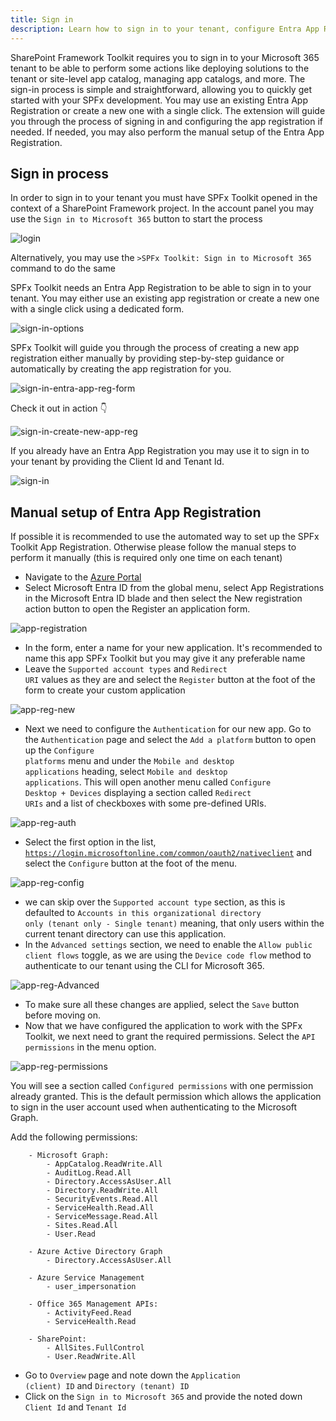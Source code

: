 ```yaml
---
title: Sign in
description: Learn how to sign in to your tenant, configure Entra App Registrations.
---
```


SharePoint Framework Toolkit requires you to sign in to your Microsoft 365 tenant to be able to perform some actions like deploying solutions to the tenant or site-level app catalog, managing app catalogs, and more. The sign-in process is simple and straightforward, allowing you to quickly get started with your SPFx development. You may use an existing Entra App Registration or create a new one with a single click. The extension will guide you through the process of signing in and configuring the app registration if needed. If needed, you may also perform the manual setup of the Entra App Registration.

## Sign in process

In order to sign in to your tenant you must have SPFx Toolkit opened in the context of a SharePoint Framework project. In the account panel you may use the `Sign in to Microsoft 365` button to start the process

![login](../../../../../assets/images/login.png)

Alternatively, you may use the `>SPFx Toolkit: Sign in to Microsoft 365` command to do the same

SPFx Toolkit needs an Entra App Registration to be able to sign in to your tenant. You may either use an existing app registration or create a new one with a single click using a dedicated form. 

![sign-in-options](../../../../../assets/images/sign-in-options.png)

SPFx Toolkit will guide you through the process of creating a new app registration either manually by providing step-by-step guidance or automatically by creating the app registration for you.

![sign-in-entra-app-reg-form](../../../../../assets/images/sign-in-entra-app-reg-form.png)

Check it out in action 👇

![sign-in-create-new-app-reg](../../../../../assets/images/sign-in.gif)

If you already have an Entra App Registration you may use it to sign in to your tenant by providing the Client Id and Tenant Id.

![sign-in](../../../../../assets/images/sign-in-existing-app.gif)

## Manual setup of Entra App Registration

If possible it is recommended to use the automated way to set up the SPFx Toolkit App Registration.
Otherwise please follow the manual steps to perform it manually (this is required only one time on each tenant)

- Navigate to the [Azure Portal](https://portal.azure.com/)
- Select Microsoft Entra ID from the global menu, select App Registrations in the Microsoft Entra ID blade and then select the New registration action button to open the Register an application form.

![app-registration](../../../../assets/images/app-registration.png)

- In the form, enter a name for your new application. It's recommended to name this app SPFx Toolkit but you may give it any preferable name
- Leave the <code>Supported account types</code> and <code>Redirect URI</code> values as they are and select the <code>Register</code> button at the foot 
of the form to create your custom application

![app-reg-new](../../../../assets/images/app-reg-new.png)

- Next we need to configure the <code>Authentication</code> for our new app. Go to the <code>Authentication</code> page and select the <code>Add a platform</code> button to open up the <code>Configure platforms</code> menu and under the <code>Mobile and desktop applications</code> heading, select <code>Mobile and desktop applications</code>. This will open another menu called <code>Configure Desktop + Devices</code> displaying a section called <code>Redirect URIs</code> and a list of checkboxes with some pre-defined URIs.

![app-reg-auth](../../../../assets/images/app-reg-auth.png)

- Select the first option in the list, <code>https://login.microsoftonline.com/common/oauth2/nativeclient</code> and select the <code>Configure</code> button at the foot of the menu.

![app-reg-config](../../../../assets/images/app-reg-config.png)

- we can skip over the <code>Supported account type</code> section, as this is defaulted to <code>Accounts in this organizational directory only (tenant only - Single tenant)</code> meaning, that only users within the current tenant directory can use this application.
- In the <code>Advanced settings</code> section, we need to enable the <code>Allow public client flows</code> toggle, as we are using the <code>Device code flow</code> method to authenticate to our tenant using the CLI for Microsoft 365.

![app-reg-Advanced](../../../../assets/images/app-reg-advanced.png)

- To make sure all these changes are applied, select the <code>Save</code> button before moving on.
- Now that we have configured the application to work with the SPFx Toolkit, we next need to grant the required permissions. Select the <code>API permissions</code> in the menu option.

![app-reg-permissions](../../../../assets/images/app-reg-permissions.png)

You will see a section called <code>Configured permissions</code> with one permission already granted. This is the default permission which allows the application to sign in the user account used when authenticating to the Microsoft Graph.

Add the following permissions:

```
    - Microsoft Graph:
        - AppCatalog.ReadWrite.All
        - AuditLog.Read.All
        - Directory.AccessAsUser.All
        - Directory.ReadWrite.All
        - SecurityEvents.Read.All
        - ServiceHealth.Read.All
        - ServiceMessage.Read.All
        - Sites.Read.All
        - User.Read

    - Azure Active Directory Graph
        - Directory.AccessAsUser.All

    - Azure Service Management
        - user_impersonation

    - Office 365 Management APIs:
        - ActivityFeed.Read
        - ServiceHealth.Read

    - SharePoint:
        - AllSites.FullControl
        - User.ReadWrite.All
```
        
- Go to <code>Overview</code> page and note down the <code>Application (client) ID</code> and <code>Directory (tenant) ID</code>
- Click on the <code>Sign in to Microsoft 365</code> and provide the noted down <code>Client Id</code> and <code>Tenant Id</code>

